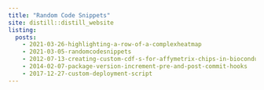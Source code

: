 ```yaml
---
title: "Random Code Snippets"
site: distill::distill_website
listing: 
  posts:
    - 2021-03-26-highlighting-a-row-of-a-complexheatmap
    - 2021-03-05-randomcodesnippets
    - 2012-07-13-creating-custom-cdf-s-for-affymetrix-chips-in-bioconductor
    - 2014-02-07-package-version-increment-pre-and-post-commit-hooks
    - 2017-12-27-custom-deployment-script
---
```

